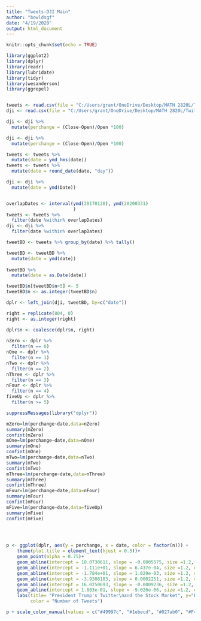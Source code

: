 ```yaml
---
title: "Tweets-DJI Main"
author: "bowldsgf"
date: "4/19/2020"
output: html_document
---
```


```r
knitr::opts_chunk$set(echo = TRUE)
```


```r
library(ggplot2)    
library(dplyr)    
library(readr)
library(lubridate)
library(tidyr)
library(wesanderson)
library(ggrepel)


tweets <- read.csv(file = "C:/Users/grant/OneDrive/Desktop/MATH 2820L/Twitter-DJI/Data/trumptweets.csv")
dji <- read.csv(file = "C:/Users/grant/OneDrive/Desktop/MATH 2820L/Twitter-DJI/Data/^DJI.csv")

dji <- dji %>%
  mutate(perchange = (Close-Open)/Open *100)

dji <- dji %>%
  mutate(perchange = (Close-Open)/Open *100)

tweets <- tweets %>%
  mutate(date = ymd_hms(date))
tweets <- tweets %>%
  mutate(date = round_date(date, "day"))

dji <- dji %>%
  mutate(date = ymd(Date))


overlapDates <- interval(ymd(20170120), ymd(20200331)
                         )
tweets <- tweets %>% 
  filter(date %within% overlapDates)
dji <- dji %>%
  filter(date %within% overlapDates)

tweetBD <- tweets %>% group_by(date) %>% tally()

tweetBD <- tweetBD %>%
  mutate(date = ymd(date))
  
tweetBD %>%
  mutate(date = as.Date(date))

tweetBD$n[tweetBD$n>5] <- 5
tweetBD$n <- as.integer(tweetBD$n)

dplr <- left_join(dji, tweetBD, by=c("date"))

right = replicate(804, 0)
right <- as.integer(right)

dplr$n <- coalesce(dplr$n, right)
                   
nZero <- dplr %>%
  filter(n == 0)
nOne <- dplr %>%
  filter(n == 1)
nTwo <- dplr %>%
  filter(n == 2)
nThree <- dplr %>%
  filter(n == 3)
nFour <- dplr %>%
  filter(n == 4)
fiveUp <- dplr %>%
  filter(n >= 5)

suppressMessages(library("dplyr"))

mZero=lm(perchange~date,data=nZero)
summary(mZero)
confint(mZero)
mOne=lm(perchange~date,data=nOne)
summary(mOne)
confint(mOne)
mTwo=lm(perchange~date,data=nTwo)
summary(mTwo)
confint(mTwo)
mThree=lm(perchange~date,data=nThree)
summary(mThree)
confint(mThree)
mFour=lm(perchange~date,data=nFour)
summary(mFour)
confint(mFour)
mFive=lm(perchange~date,data=fiveUp)
summary(mFive)
confint(mFive)



  
p <- ggplot(dplr, aes(y = perchange, x = date, color = factor(n))) +
    theme(plot.title = element_text(hjust = 0.5))+
    geom_point(alpha = 0.75)+
    geom_abline(intercept = 10.0730611, slope = -0.0005575, size =1.2, color = "#49997c")+
    geom_abline(intercept = -1.111e+01, slope = 6.437e-04, size =1.2, color = "#1ebecd")+
    geom_abline(intercept = -1.784e+01, slope = 1.029e-03, size =1.2, color = "#027ab0")+
    geom_abline(intercept = -3.9308183, slope = 0.0002251, size =1.2, color = "#F4BAC8")+
    geom_abline(intercept = 16.0250693, slope = -0.0009236, size =1.2, color = "#ae3918")+
    geom_abline(intercept = 1.803e-01, slope = -9.026e-06, size =1.2, color = "#d19c2f")+
    labs(title= "President Trump's Twitter\nand the Stock Market", y="Effect on Dow Jones (%)", x = "Date",
         color = "Number of Tweets")

p + scale_color_manual(values = c("#49997c", "#1ebecd", "#027ab0", "#F4BAC8", "#ae3918", "#d19c2f"))
    

```